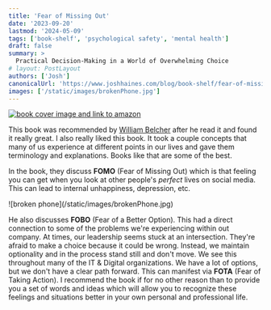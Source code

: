 ```yaml
---
title: 'Fear of Missing Out'
date: '2023-09-20'
lastmod: '2024-05-09'
tags: ['book-shelf', 'psychological safety', 'mental health']
draft: false
summary: >
  Practical Decision-Making in a World of Overwhelming Choice
# layout: PostLayout
authors: ['Josh']
canonicalUrl: 'https://www.joshhaines.com/blog/book-shelf/fear-of-missing-out'
images: ['/static/images/brokenPhone.jpg']
---
```


<div className="mx-auto w-1/3">
  <a href="https://www.amazon.com/Fear-Missing-Out-Decision-Making-Overwhelming/dp/B0899C6Q24">
    <img
      alt="book cover image and link to amazon"
      src="https://m.media-amazon.com/images/I/51dTm4rSuCL.jpg"
    />
  </a>
</div>

This book was recommended by [William Belcher](https://www.linkedin.com/in/william-b-656b18108/) after he read it and found it really great. I also really liked this book. It took a couple concepts that many of us experience at different points in our lives and gave them terminology and explanations. Books like that are some of the best.

In the book, they discuss **FOMO** (Fear of Missing Out) which is that feeling you can get when you look at other people's _perfect_ lives on social media. This can lead to internal unhappiness, depression, etc.

<div className="-mx-2 flex flex-wrap justify-center overflow-hidden xl:-mx-2">
  <div className="my-1 w-full overflow-hidden px-2 xl:my-1 xl:w-3/4 xl:px-2">
    ![broken phone](/static/images/brokenPhone.jpg)
  </div>
</div>

He also discusses **FOBO** (Fear of a Better Option). This had a direct connection to some of the problems we're experiencing within out company. At times, our leadership seems stuck at an intersection. They're afraid to make a choice because it could be wrong. Instead, we maintain optionality and in the process stand still and don't move. We see this throughout many of the IT & Digital organizations. We have a lot of options, but we don't have a clear path forward. This can manifest via **FOTA** (Fear of Taking Action). I recommend the book if for no other reason than to provide you a set of words and ideas which will allow you to recognize these feelings and situations better in your own personal and professional life.
